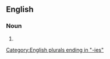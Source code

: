 ==English==

===Noun===
{{head|en|noun form}}

# {{plural of|severity|lang=en}}

[[Category:English plurals ending in "-ies"]]